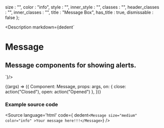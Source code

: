 
  size : "",
  color : "info",
  style : "",
  inner_style : "",
  classes : "",
  header_classes : "",
  inner_classes : "",
  title : "Message Box",
  has_title : true,
  dismissable : false
};

<Meta
  title="Helpers/Message"
  component={Message}
  args={args}
/>

<Description markdown={dedent`
# Message
## Message components for showing alerts.
`}/>

<Canvas>
  <Story
  name="Message"
  args={args}
  >
  {(args) => ({
    Component: Message,
    props: args,
    on: {
      close: action("Closed"),
      open: action("Opened")
    },
  })}
  </Story>
</Canvas>

<ArgsTable story="Message" />

### Example source code
<Source
  language='html'
  code={ dedent`<Message size="medium" color="info" >Your message here!!!</Message>`}
/>